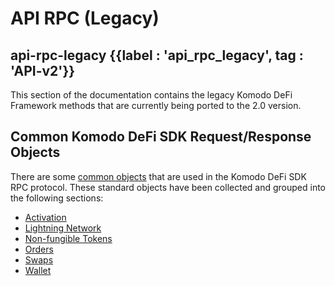 
# API RPC (Legacy)

## api-rpc-legacy {{label : 'api_rpc_legacy', tag : 'API-v2'}}

This section of the documentation contains the legacy Komodo DeFi Framework methods that are currently being ported to the 2.0 version.

<TocForIndex />

## Common Komodo DeFi SDK Request/Response Objects

There are some [common objects](/komodo-defi-framework/api/common_structures/) that are used in the Komodo DeFi SDK RPC protocol. These standard objects have been collected and grouped into the following sections:

*   [Activation](/komodo-defi-framework/api/common_structures/activation/)
*   [Lightning Network](/komodo-defi-framework/api/common_structures/lightning/)
*   [Non-fungible Tokens](/komodo-defi-framework/api/common_structures/nfts/)
*   [Orders](/komodo-defi-framework/api/common_structures/orders/)
*   [Swaps](/komodo-defi-framework/api/common_structures/swaps/)
*   [Wallet](/komodo-defi-framework/api/common_structures/wallet/)
